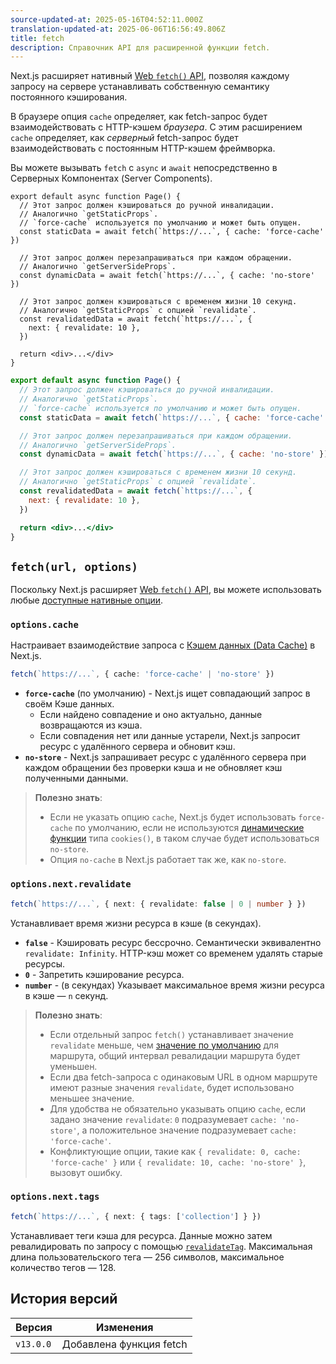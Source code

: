 ```yaml
---
source-updated-at: 2025-05-16T04:52:11.000Z
translation-updated-at: 2025-06-06T16:56:49.806Z
title: fetch
description: Справочник API для расширенной функции fetch.
---
```


Next.js расширяет нативный [Web `fetch()` API](https://developer.mozilla.org/docs/Web/API/Fetch_API), позволяя каждому запросу на сервере устанавливать собственную семантику постоянного кэширования.

В браузере опция `cache` определяет, как fetch-запрос будет взаимодействовать с HTTP-кэшем _браузера_. С этим расширением `cache` определяет, как _серверный_ fetch-запрос будет взаимодействовать с постоянным HTTP-кэшем фреймворка.

Вы можете вызывать `fetch` с `async` и `await` непосредственно в Серверных Компонентах (Server Components).

```tsx filename="app/page.tsx" switcher
export default async function Page() {
  // Этот запрос должен кэшироваться до ручной инвалидации.
  // Аналогично `getStaticProps`.
  // `force-cache` используется по умолчанию и может быть опущен.
  const staticData = await fetch(`https://...`, { cache: 'force-cache' })

  // Этот запрос должен перезапрашиваться при каждом обращении.
  // Аналогично `getServerSideProps`.
  const dynamicData = await fetch(`https://...`, { cache: 'no-store' })

  // Этот запрос должен кэшироваться с временем жизни 10 секунд.
  // Аналогично `getStaticProps` с опцией `revalidate`.
  const revalidatedData = await fetch(`https://...`, {
    next: { revalidate: 10 },
  })

  return <div>...</div>
}
```

```jsx filename="app/page.js" switcher
export default async function Page() {
  // Этот запрос должен кэшироваться до ручной инвалидации.
  // Аналогично `getStaticProps`.
  // `force-cache` используется по умолчанию и может быть опущен.
  const staticData = await fetch(`https://...`, { cache: 'force-cache' })

  // Этот запрос должен перезапрашиваться при каждом обращении.
  // Аналогично `getServerSideProps`.
  const dynamicData = await fetch(`https://...`, { cache: 'no-store' })

  // Этот запрос должен кэшироваться с временем жизни 10 секунд.
  // Аналогично `getStaticProps` с опцией `revalidate`.
  const revalidatedData = await fetch(`https://...`, {
    next: { revalidate: 10 },
  })

  return <div>...</div>
}
```

## `fetch(url, options)`

Поскольку Next.js расширяет [Web `fetch()` API](https://developer.mozilla.org/docs/Web/API/Fetch_API), вы можете использовать любые [доступные нативные опции](https://developer.mozilla.org/docs/Web/API/fetch#parameters).

### `options.cache`

Настраивает взаимодействие запроса с [Кэшем данных (Data Cache)](/docs/app/building-your-application/caching#data-cache) в Next.js.

```ts
fetch(`https://...`, { cache: 'force-cache' | 'no-store' })
```

- **`force-cache`** (по умолчанию) - Next.js ищет совпадающий запрос в своём Кэше данных.
  - Если найдено совпадение и оно актуально, данные возвращаются из кэша.
  - Если совпадения нет или данные устарели, Next.js запросит ресурс с удалённого сервера и обновит кэш.
- **`no-store`** - Next.js запрашивает ресурс с удалённого сервера при каждом обращении без проверки кэша и не обновляет кэш полученными данными.

> **Полезно знать**:
>
> - Если не указать опцию `cache`, Next.js будет использовать `force-cache` по умолчанию, если не используются [динамические функции](/docs/app/building-your-application/rendering/server-components#server-rendering-strategies#dynamic-functions) типа `cookies()`, в таком случае будет использоваться `no-store`.
> - Опция `no-cache` в Next.js работает так же, как `no-store`.

### `options.next.revalidate`

```ts
fetch(`https://...`, { next: { revalidate: false | 0 | number } })
```

Устанавливает время жизни ресурса в кэше (в секундах).

- **`false`** - Кэшировать ресурс бессрочно. Семантически эквивалентно `revalidate: Infinity`. HTTP-кэш может со временем удалять старые ресурсы.
- **`0`** - Запретить кэширование ресурса.
- **`number`** - (в секундах) Указывает максимальное время жизни ресурса в кэше — `n` секунд.

> **Полезно знать**:
>
> - Если отдельный запрос `fetch()` устанавливает значение `revalidate` меньше, чем [значение по умолчанию](/docs/app/api-reference/file-conventions/route-segment-config#revalidate) для маршрута, общий интервал ревалидации маршрута будет уменьшен.
> - Если два fetch-запроса с одинаковым URL в одном маршруте имеют разные значения `revalidate`, будет использовано меньшее значение.
> - Для удобства не обязательно указывать опцию `cache`, если задано значение `revalidate`: `0` подразумевает `cache: 'no-store'`, а положительное значение подразумевает `cache: 'force-cache'`.
> - Конфликтующие опции, такие как `{ revalidate: 0, cache: 'force-cache' }` или `{ revalidate: 10, cache: 'no-store' }`, вызовут ошибку.

### `options.next.tags`

```ts
fetch(`https://...`, { next: { tags: ['collection'] } })
```

Устанавливает теги кэша для ресурса. Данные можно затем ревалидировать по запросу с помощью [`revalidateTag`](https://nextjs.org/docs/app/api-reference/functions/revalidateTag). Максимальная длина пользовательского тега — 256 символов, максимальное количество тегов — 128.

## История версий

| Версия    | Изменения               |
| --------- | ----------------------- |
| `v13.0.0` | Добавлена функция fetch |